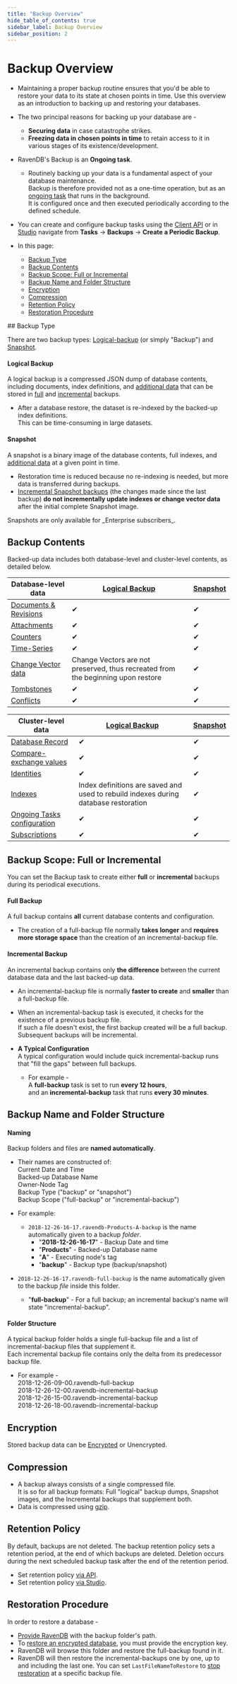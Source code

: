 ```yaml
---
title: "Backup Overview"
hide_table_of_contents: true
sidebar_label: Backup Overview
sidebar_position: 2
---
```



# Backup Overview
<Admonition type="note" title="Note">

* Maintaining a proper backup routine ensures that you'd be able to restore your data to its state at chosen points in time. 
  Use this overview as an introduction to backing up and restoring your databases.  

* The two principal reasons for backing up your database are -  
   * **Securing data** in case catastrophe strikes.  
   * **Freezing data in chosen points in time** to retain access to it in various stages of its existence/development.  

* RavenDB's Backup is an **Ongoing task**.  
   * Routinely backing up your data is a fundamental aspect of your database maintenance.  
     Backup is therefore provided not as a one-time operation, but as an [ongoing task](../../studio/database/tasks/ongoing-tasks/general-info.mdx) 
     that runs in the background.  
     It is configured once and then executed periodically according to the defined schedule.  

* You can create and configure backup tasks using the [Client API](../../client-api/operations/maintenance/backup/backup-overview.mdx) or 
  in [Studio](../../studio/database/tasks/backup-task.mdx) navigate from **Tasks** -&gt; **Backups** -&gt; **Create a Periodic Backup**.

* In this page:  
  * [Backup Type](../../server/ongoing-tasks/backup-overview.mdx#backup-type)  
  * [Backup Contents](../../server/ongoing-tasks/backup-overview.mdx#backup-contents)  
  * [Backup Scope: Full or Incremental](../../server/ongoing-tasks/backup-overview.mdx#backup-scope:-full-or-incremental)  
  * [Backup Name and Folder Structure](../../server/ongoing-tasks/backup-overview.mdx#backup-name-and-folder-structure)  
  * [Encryption](../../server/ongoing-tasks/backup-overview.mdx#encryption)  
  * [Compression](../../server/ongoing-tasks/backup-overview.mdx#compression)  
  * [Retention Policy](../../server/ongoing-tasks/backup-overview.mdx#retention-policy)  
  * [Restoration Procedure](../../server/ongoing-tasks/backup-overview.mdx#restoration-procedure)  
</Admonition>
## Backup Type

There are two backup types: [Logical-backup](../../client-api/operations/maintenance/backup/backup-overview.mdx#logical-backup) (or simply "Backup") and [Snapshot](../../client-api/operations/maintenance/backup/backup-overview.mdx#snapshot).  

#### Logical Backup  
  A logical backup is a compressed JSON dump of database contents, including documents, index definitions, and [additional data](../../server/ongoing-tasks/backup-overview.mdx#backup-contents)
  that can be stored in [full](../../server/ongoing-tasks/backup-overview.mdx#full-backup) and [incremental](../../server/ongoing-tasks/backup-overview.mdx#incremental-backup) backups. 

   * After a database restore, the dataset is re-indexed by the backed-up index definitions.  
     This can be time-consuming in large datasets.  
#### Snapshot  
  A snapshot is a binary image of the database contents, full indexes, and [additional data](../../server/ongoing-tasks/backup-overview.mdx#backup-contents) 
  at a given point in time.  

   * Restoration time is reduced because no re-indexing is needed, but more data is transferred during backups.  
   * [Incremental Snapshot backups](../../server/ongoing-tasks/backup-overview.mdx#backup-scope:-full-or-incremental) 
     (the changes made since the last backup) **do not incrementally update indexes or change vector data** after the initial complete Snapshot image. 
  <Admonition type="note" title="Note">
  Snapshots are only available for _Enterprise subscribers_.  
  </Admonition>



## Backup Contents

Backed-up data includes both database-level and cluster-level contents, as detailed below.  

| Database-level data | [Logical Backup](../../server/ongoing-tasks/backup-overview.mdx#logical-backup) | [Snapshot](../../server/ongoing-tasks/backup-overview.mdx#snapshot) |
|---- | - | - |
| [Documents & Revisions](https://ravendb.net/learn/inside-ravendb-book/reader/4.0/3-document-modeling) | ✔ | ✔ |
| [Attachments](../../document-extensions/attachments/what-are-attachments.mdx) | ✔ | ✔ |
| [Counters](../../document-extensions/counters/overview.mdx) | ✔ | ✔ |
| [Time-Series](../../document-extensions/timeseries/overview.mdx) | ✔ | ✔ |
| [Change Vector data](../../server/clustering/replication/change-vector.mdx#after-restoring-a-database-from-backup) | Change Vectors are not preserved, thus recreated from the beginning upon restore | ✔ |
| [Tombstones](../../glossary/tombstone.mdx) | ✔ | ✔ |
| [Conflicts](../../server/clustering/replication/replication-conflicts.mdx) | ✔ | ✔ |


| Cluster-level data | [Logical Backup](../../server/ongoing-tasks/backup-overview.mdx#logical-backup) | [Snapshot](../../server/ongoing-tasks/backup-overview.mdx#snapshot) |
|---- | - | - |
| [Database Record](../../studio/database/settings/database-record.mdx) | ✔ | ✔ |
| [Compare-exchange values](../../client-api/operations/compare-exchange/overview.mdx) | ✔ | ✔ |
| [Identities](../../client-api/document-identifiers/working-with-document-identifiers.mdx#identities) | ✔ | ✔ |
| [Indexes](../../indexes/creating-and-deploying.mdx) | Index definitions are saved and used to rebuild indexes during database restoration | ✔ |
| [Ongoing Tasks configuration](../../server/ongoing-tasks/general-info.mdx) | ✔ | ✔ |
| [Subscriptions](../../client-api/data-subscriptions/what-are-data-subscriptions.mdx) | ✔ | ✔ |



## Backup Scope: Full or Incremental

You can set the Backup task to create either **full** or **incremental** backups during its periodical executions.  

#### **Full Backup**  
  A full backup contains **all** current database contents and configuration.  

  * The creation of a full-backup file normally **takes longer** and **requires more storage space** than the creation of an incremental-backup file.  

#### **Incremental Backup**  
  An incremental backup contains only **the difference** between the current database data and the last backed-up data.  

  * An incremental-backup file is normally **faster to create** and **smaller** than a full-backup file.  
  * When an incremental-backup task is executed, it checks for the existence of a previous backup file.  
    If such a file doesn't exist, the first backup created will be a full backup.  
    Subsequent backups will be incremental.  

* **A Typical Configuration**  
  A typical configuration would include quick incremental-backup runs that "fill the gaps" between full backups.  
  * For example -  
    A **full-backup** task is set to run **every 12 hours**,  
    and an **incremental-backup** task that runs **every 30 minutes**.  



## Backup Name and Folder Structure

#### Naming

Backup folders and files are **named automatically**.  

* Their names are constructed of:  
  Current Date and Time  
  Backed-up Database Name  
  Owner-Node Tag  
  Backup Type ("backup" or "snapshot")  
  Backup Scope ("full-backup" or "incremental-backup")  

* For example:  
  * `2018-12-26-16-17.ravendb-Products-A-backup` is the name automatically given to a backup _folder_.  
     * "**2018-12-26-16-17**" - Backup Date and time  
     * "**Products**" - Backed-up Database name  
     * "**A**" - Executing node's tag  
     * "**backup**" - Backup type (backup/snapshot)  
 * `2018-12-26-16-17.ravendb-full-backup` is the name automatically given to the backup _file_ inside this folder.  
     * "**full-backup**" - For a full backup; an incremental backup's name will state "incremental-backup".  
#### Folder Structure

A typical backup folder holds a single full-backup file and a list of incremental-backup files that supplement it.  
Each incremental backup file contains only the delta from its predecessor backup file.

* For example -  
  2018-12-26-09-00.ravendb-full-backup  
  2018-12-26-12-00.ravendb-incremental-backup  
  2018-12-26-15-00.ravendb-incremental-backup  
  2018-12-26-18-00.ravendb-incremental-backup  



## Encryption

Stored backup data can be [Encrypted](../../client-api/operations/maintenance/backup/encrypted-backup.mdx) or Unencrypted.  



## Compression

* A backup always consists of a single compressed file.  
  It is so for all backup formats: Full "logical" backup dumps, Snapshot images, and the Incremental backups that supplement both.  
* Data is compressed using [gzip](https://www.gzip.org/).  



## Retention Policy

By default, backups are not deleted. The backup retention policy sets a retention period, 
at the end of which backups are deleted. Deletion occurs during the next scheduled backup task 
after the end of the retention period.

* Set retention policy [via API](../../client-api/operations/maintenance/backup/backup-overview.mdx#backup-retention-policy).
* Set retention policy [via Studio](../../studio/database/tasks/backup-task.mdx#retention-policy).



## Restoration Procedure

In order to restore a database - 

* [Provide RavenDB](../../client-api/operations/maintenance/backup/restore.mdx#restoring-a-database:-configuration-and-execution) 
  with the backup folder's path.
* To [restore an encrypted database](../../client-api/operations/maintenance/backup/encrypted-backup.mdx#restoring-an-encrypted-backup), 
  you must provide the encryption key.
* RavenDB will browse this folder and restore the full-backup found in it.  
* RavenDB will then restore the incremental-backups one by one, up to and including the last one.
  You can set `LastFileNameToRestore` to 
  [stop restoration](../../client-api/operations/maintenance/backup/restore.mdx#optional-settings) 
  at a specific backup file.




